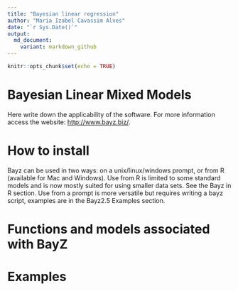 ```yaml
---
title: "Bayesian linear regression"
author: "Maria Izabel Cavassim Alves"
date: "`r Sys.Date()`"
output:
  md_document:
    variant: markdown_github
---
```


```r
knitr::opts_chunk$set(echo = TRUE)
```

# Bayesian Linear Mixed Models

Here write down the applicability of the software. For more information access the website: <http://www.bayz.biz/>.


# How to install
Bayz can be used in two ways: on a unix/linux/windows prompt, or from R (available for Mac and Windows). Use from R is limited to some standard models and is now mostly suited for using smaller data sets. See the Bayz in R section. Use from a prompt is more versatile but requires writing a bayz script, examples are in the Bayz2.5 Examples section. 

# Functions and models associated with BayZ

# Examples